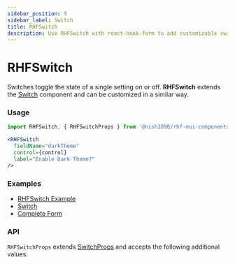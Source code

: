 ```yaml
---
sidebar_position: 9
sidebar_label: Switch
title: RHFSwitch
description: Use RHFSwitch with react-hook-form to add customizable switch inputs for toggling settings on or off. Explore usage examples and API details for seamless customization.
---
```



# RHFSwitch

Switches toggle the state of a single setting on or off. **RHFSwitch**
extends the [Switch](https://mui.com/material-ui/react-switch/)
component and can be customized in a similar way.

### Usage

```js
import RHFSwitch, { RHFSwitchProps } from '@nish1896/rhf-mui-components/mui/switch';
```

```jsx
<RHFSwitch
  fieldName="darkTheme"
  control={control}
  label="Enable Dark Theme?"
/>
```

### Examples
- [RHFSwitch Example](https://rhf-mui-components-examples.netlify.app/switch-slider-rating)
- [Switch](https://mui.com/material-ui/react-switch/)
- [Complete Form](https://rhf-mui-components-examples.netlify.app/complete-form)

### API
`RHFSwitchProps` extends [SwitchProps](https://mui.com/material-ui/api/switch/) and accepts the following additional values.

<RHFSwitchPropsTable />
